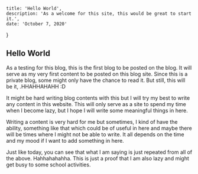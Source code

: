 
    title: 'Hello World',
    description: 'As a welcome for this site, this would be great to start it.',
    date: 'October 7, 2020'
}



## Hello World

As a testing for this blog, this is the first blog to be posted on the blog. It will serve as my very first content to be posted on this blog site. Since this is a private blog, some might only have the chance to read it. But still, this will be it, .HHAHHAHAHH :D

It might be hard writing blog contents with this but I will try my best to write any content in this website. This will only serve as a site to spend my time when I become lazy, but I hope I will write some meaningful things in here.

Writing a content is very hard for me but sometimes, I kind of have the ability, something like that which could be of useful in here and maybe there will be times where I might not be able to write. It all depends on the time and my mood if I want to add something in here.

Just like today, you can see that what I am saying is just repeated from all of the above. Hahhahahahha. This is just a proof that I am also lazy and might get busy to some school activities.